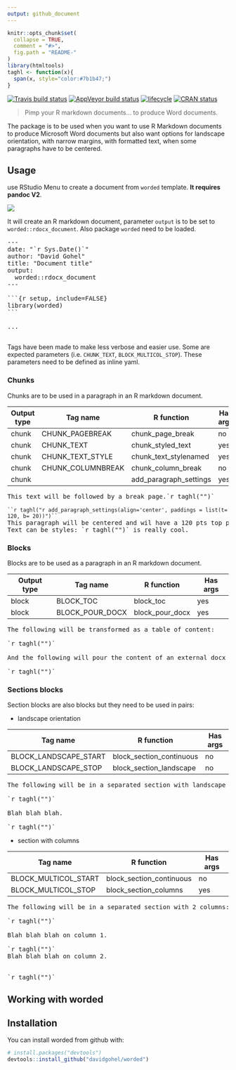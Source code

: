 ```yaml
---
output: github_document
---
```


<!-- README.md is generated from README.Rmd. Please edit that file -->

```r
knitr::opts_chunk$set(
  collapse = TRUE,
  comment = "#>",
  fig.path = "README-"
)
library(htmltools)
taghl <- function(x){
  span(x, style="color:#7b1b47;")
}
```

[![Travis build status](https://travis-ci.org/davidgohel/worded.svg?branch=master)](https://travis-ci.org/davidgohel/worded)
[![AppVeyor build status](https://ci.appveyor.com/api/projects/status/github/davidgohel/worded?branch=master&svg=true)](https://ci.appveyor.com/project/davidgohel/worded)
[![lifecycle](https://img.shields.io/badge/lifecycle-experimental-orange.svg)](https://www.tidyverse.org/lifecycle/#experimental)
[![CRAN status](https://www.r-pkg.org/badges/version/worded)](https://cran.r-project.org/package=worded)

> Pimp your R markdown documents... to produce Word documents. 

The package is to be used when you want to use R Markdown documents to produce Microsoft Word 
documents but also want options for landscape orientation, with narrow margins, with 
formatted text, when some paragraphs have to be centered.


## Usage

use RStudio Menu to create a document from `worded` template. **It requires pandoc V2**.

![](tools/rstudio_new_rmd.gif)


It will create an R markdown document, parameter `output` is to be set to `worded::rdocx_document`. 
Also package `worded` need to be loaded.

<pre>
---
date: "`r Sys.Date()`"
author: "David Gohel"
title: "Document title"
output: 
  worded::rdocx_document
---

&#96;&#96;&#96;{r setup, include=FALSE}
library(worded)
&#96;&#96;&#96;

...

</pre>



Tags have been made to make less verbose and easier use. 
Some are expected parameters (i.e. `CHUNK_TEXT`, `BLOCK_MULTICOL_STOP`). These parameters 
need to be defined as inline yaml.

### Chunks

Chunks are to be used in a paragraph in an R markdown document.

| Output type | Tag name          | R function             | Has args |
|-------------|-------------------|------------------------|----------|
| chunk       | CHUNK_PAGEBREAK   | chunk_page_break       | no       |
| chunk       | CHUNK_TEXT        | chunk_styled_text      | yes      |
| chunk       | CHUNK_TEXT_STYLE  | chunk_text_stylenamed  | yes      |
| chunk       | CHUNK_COLUMNBREAK | chunk_column_break     | no       |
| chunk       |                   | add_paragraph_settings | yes      |

<pre>This text will be followed by a break page.`r taghl("<!---CHUNK_PAGEBREAK--->")`

<code>&#96;`r taghl("r add_paragraph_settings(align='center', paddings = list(t= 120, b= 20))")`&#96;</code>
This paragraph will be centered and wil have a 120 pts top padding and 20 bottom padding.
Text can be styles: `r taghl("<!---CHUNK_TEXT{str: 'worded', color: 'orange'}--->")` is really cool.
</pre>


### Blocks

Blocks are to be used as a paragraph in an R markdown document.

| Output type | Tag name          | R function             | Has args |
|-------------|-------------------|------------------------|----------|
| block       | BLOCK_TOC         | block_toc              | yes      |
| block       | BLOCK_POUR_DOCX   | block_pour_docx        | yes      |

<pre>The following will be transformed as a table of content:

`r taghl("<!---BLOCK_TOC--->")`

And the following will pour the content of an external docx file into the produced document:

`r taghl("<!---BLOCK_POUR_DOCX{docx_file:'path/to/docx'}--->")`</pre>


### Sections blocks

Section blocks are also blocks but they need to be used in pairs:


* landscape orientation

| Tag name              | R function               | Has args |
|-----------------------|--------------------------|----------|
| BLOCK_LANDSCAPE_START | block_section_continuous | no       |
| BLOCK_LANDSCAPE_STOP  | block_section_landscape  | no       |

<pre>The following will be in a separated section with landscape orientation

`r taghl("<!---BLOCK_LANDSCAPE_START--->")`

Blah blah blah.

`r taghl("<!---BLOCK_LANDSCAPE_STOP--->")`</pre>



* section with columns

| Tag name              | R function               | Has args |
|-----------------------|--------------------------|----------|
| BLOCK_MULTICOL_START  | block_section_continuous | no       |
| BLOCK_MULTICOL_STOP   | block_section_columns    | yes      |

<pre>
The following will be in a separated section with 2 columns:

`r taghl("<!---BLOCK_MULTICOL_START--->")`

Blah blah blah on column 1.

`r taghl("<!---CHUNK_COLUMNBREAK--->")`
Blah blah blah on column 2.


`r taghl("<!---BLOCK_MULTICOL_STOP{widths: [3,3], space: 0.2, sep: true}--->")`
</pre>

## Working with worded



## Installation

You can install worded from github with:

```r
# install.packages("devtools")
devtools::install_github("davidgohel/worded")
```
